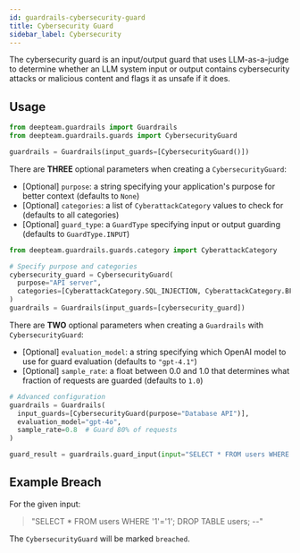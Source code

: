 ```yaml
---
id: guardrails-cybersecurity-guard
title: Cybersecurity Guard
sidebar_label: Cybersecurity
---
```



<GuardTagsDisplayer usesLLMs={true} input={true} output={true} />

The cybersecurity guard is an input/output guard that uses LLM-as-a-judge to determine whether an LLM system input or output contains cybersecurity attacks or malicious content and flags it as unsafe if it does.

## Usage

```python
from deepteam.guardrails import Guardrails
from deepteam.guardrails.guards import CybersecurityGuard

guardrails = Guardrails(input_guards=[CybersecurityGuard()])
```

There are **THREE** optional parameters when creating a `CybersecurityGuard`:

- [Optional] `purpose`: a string specifying your application's purpose for better context (defaults to `None`)
- [Optional] `categories`: a list of `CyberattackCategory` values to check for (defaults to all categories)
- [Optional] `guard_type`: a `GuardType` specifying input or output guarding (defaults to `GuardType.INPUT`)

```python
from deepteam.guardrails.guards.category import CyberattackCategory

# Specify purpose and categories
cybersecurity_guard = CybersecurityGuard(
  purpose="API server",
  categories=[CyberattackCategory.SQL_INJECTION, CyberattackCategory.BFLA]
)
guardrails = Guardrails(input_guards=[cybersecurity_guard])
```

There are **TWO** optional parameters when creating a `Guardrails` with `CybersecurityGuard`:

- [Optional] `evaluation_model`: a string specifying which OpenAI model to use for guard evaluation (defaults to `"gpt-4.1"`)
- [Optional] `sample_rate`: a float between 0.0 and 1.0 that determines what fraction of requests are guarded (defaults to `1.0`)

```python
# Advanced configuration
guardrails = Guardrails(
  input_guards=[CybersecurityGuard(purpose="Database API")],
  evaluation_model="gpt-4o",
  sample_rate=0.8  # Guard 80% of requests
)

guard_result = guardrails.guard_input(input="SELECT * FROM users WHERE '1'='1'; DROP TABLE users; --")
```

## Example Breach

For the given input:

> "SELECT * FROM users WHERE '1'='1'; DROP TABLE users; --"

The `CybersecurityGuard` will be marked `breached`. 